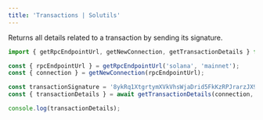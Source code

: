 ```yaml
---
title: 'Transactions | Solutils'
---
```


Returns all details related to a transaction by sending its signature.

```typescript {1,7}
import { getRpcEndpointUrl, getNewConnection, getTransactionDetails } from '@lndgalante/solutils';

const { rpcEndpointUrl } = getRpcEndpointUrl('solana', 'mainnet');
const { connection } = getNewConnection(rpcEndpointUrl);

const transactionSignature = '8ykRq1XtgrtymXVkVhsWjaDrid5FkKzRPJrarzJX9a6EArbEUYMrst6vVC6TydDRG4sagSciK6pP5Lw9ZDnt3RD';
const { transactionDetails } = await getTransactionDetails(connection, transactionSignature);

console.log(transactionDetails);
```
